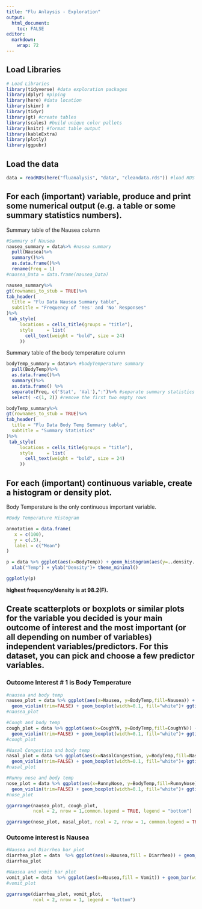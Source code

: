 ```yaml
---
title: "Flu Anlaysis - Exploration"
output:
  html_document:
    toc: FALSE
editor: 
  markdown: 
    wrap: 72
---
```


## Load Libraries

```r
# Load Libraries
library(tidyverse) #data exploration packages
library(dplyr) #piping
library(here) #data location
library(skimr) #
library(tidyr)
library(gt) #create tables 
library(scales) #build unique color pallets
library(knitr) #format table output
library(kableExtra)
library(plotly)
library(ggpubr)

```

## Load the data

```r
data = readRDS(here("fluanalysis", "data", "cleandata.rds")) #load RDS file
```

## For each (important) variable, produce and print some numerical output (e.g. a table or some summary statistics numbers).

Summary table of the Nausea column

```r
#Summary of Nausea
nausea_summary = data%>% #nasea summary
  pull(Nausea)%>%
  summary()%>%
  as.data.frame()%>%
  rename(Freq = 1)
#nausea_Data = data.frame(nausea_Data)

nausea_summary%>%
gt(rownames_to_stub = TRUE)%>%
tab_header(
  title = "Flu Data Nausea Summary table",
  subtitle = "Frequency of 'Yes' and 'No' Responses"
)%>% 
 tab_style(
     locations = cells_title(groups = "title"),
     style     = list(
       cell_text(weight = "bold", size = 24)
     ))
```

Summary table of the body temperature column

```r
bodyTemp_summary = data%>% #bodyTemperature summary
  pull(BodyTemp)%>%
  as.data.frame()%>%
  summary()%>%
  as.data.frame() %>% 
  separate(Freq, c('Stat', 'Val'),":")%>% #separate summary statistics at ":"
  select( -c(1, 2)) #remove the first two empty rows

bodyTemp_summary%>%
gt(rownames_to_stub = TRUE)%>%
tab_header(
  title = "Flu Data Body Temp Summary table",
  subtitle = "Summary Statistics"
)%>% 
 tab_style(
     locations = cells_title(groups = "title"),
     style     = list(
       cell_text(weight = "bold", size = 24)
     ))

```

## For each (important) continuous variable, create a histogram or density plot.

Body Temperature is the only continuous important variable.

```r
#Body Temperature Histogram

annotation = data.frame(
   x = c(100),
   y = c(.5),
   label = c("Mean")
)

p = data %>% ggplot(aes(x=BodyTemp)) + geom_histogram(aes(y=..density..), binwidth=0.2,color="black", fill="gray") + geom_density(alpha=.2,fill="#FF6666") + geom_vline(aes(xintercept=mean(BodyTemp)),color="red", linetype="dashed", size=1) + geom_segment(aes(x = 99.8, y = .5, xend = 99, yend = .5), arrow = arrow(length = unit(0.5, "cm"))) + annotate("text", x=100.1, y=0.5, label ="Mean")+ ggtitle("Body Temperature Density") +
  xlab("Temp") + ylab("Density")+ theme_minimal()

ggplotly(p)
```

**highest frequency/density is at 98.2(F).**

## Create scatterplots or boxplots or similar plots for the variable you decided is your main outcome of interest and the most important (or all depending on number of variables) independent variables/predictors. For this dataset, you can pick and choose a few predictor variables.

### Outcome Interest \# 1 is Body Temperature

```r

#nausea and body temp
nausea_plot = data %>% ggplot(aes(x=Nausea, y=BodyTemp,fill=Nausea)) + 
  geom_violin(trim=FALSE) + geom_boxplot(width=0.1, fill="white")+ ggtitle("Body Temp and Nausea")+scale_fill_brewer(palette="Dark2")+theme_minimal()
#nausea_plot

#Cough and body temp
cough_plot = data %>% ggplot(aes(x=CoughYN, y=BodyTemp,fill=CoughYN)) + 
  geom_violin(trim=FALSE) + geom_boxplot(width=0.1, fill="white")+ ggtitle("Body Temp and Cough")+scale_fill_brewer(palette="Dark2")+theme_minimal()
#cough_plot

#Nasal Congestion and body temp
nasal_plot = data %>% ggplot(aes(x=NasalCongestion, y=BodyTemp,fill=NasalCongestion)) + 
  geom_violin(trim=FALSE) + geom_boxplot(width=0.1, fill="white")+ ggtitle("Body Temp and Congestion")+scale_fill_brewer(palette="Dark2")+theme_minimal()
#nasal_plot

#Runny nose and body temp
nose_plot = data %>% ggplot(aes(x=RunnyNose, y=BodyTemp,fill=RunnyNose)) + 
  geom_violin(trim=FALSE) + geom_boxplot(width=0.1, fill="white")+ ggtitle("Body Temp and Runny Nose")+scale_fill_brewer(palette="Dark2")+theme_minimal()
#nose_plot
```

```r
ggarrange(nausea_plot, cough_plot,
          ncol = 2, nrow = 1,common.legend = TRUE, legend = "bottom")
```

```r
ggarrange(nose_plot, nasal_plot, ncol = 2, nrow = 1, common.legend = TRUE, legend = "bottom")
```

### Outcome interest is Nausea

```r

#Nausea and Diarrhea bar plot
diarrhea_plot = data  %>% ggplot(aes(x=Nausea,fill = Diarrhea)) + geom_bar(width=0.5) + ggtitle("Nausea and Diarrhea")+scale_fill_brewer(palette="Dark2")+theme_minimal()
diarrhea_plot

#Nausea and vomit bar plot
vomit_plot = data  %>% ggplot(aes(x=Nausea,fill = Vomit)) + geom_bar(width=0.5) + ggtitle("Nausea and Vomit")+scale_fill_brewer(palette="Dark2") +theme_minimal()
#vomit_plot
```

```r
ggarrange(diarrhea_plot, vomit_plot,
          ncol = 2, nrow = 1, legend = "bottom")
```

